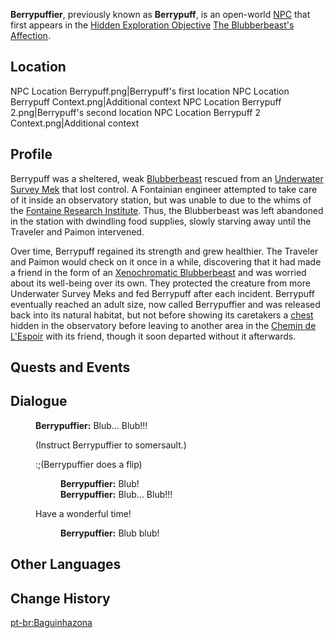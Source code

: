 {{Character Infobox
|image            = NPC Berrypuff.png
|type             = Open-World NPC
|region           = Fontaine
|location         = Fontaine
}}
'''Berrypuffier''', previously known as '''Berrypuff''', is an open-world [[NPC]] that first appears in the [[Hidden Exploration Objective]] [[The Blubberbeast's Affection]].

==Location==
<gallery>
NPC Location Berrypuff.png|Berrypuff's first location
NPC Location Berrypuff Context.png|Additional context
NPC Location Berrypuff 2.png|Berrypuff's second location
NPC Location Berrypuff 2 Context.png|Additional context
</gallery>

==Profile==
Berrypuff was a sheltered, weak [[Blubberbeast]] rescued from an [[Underwater Survey Mek]] that lost control. A Fontainian engineer attempted to take care of it inside an observatory station, but was unable to due to the whims of the [[Fontaine Research Institute]]. Thus, the Blubberbeast was left abandoned in the station with dwindling food supplies, slowly starving away until the Traveler and Paimon intervened.

Over time, Berrypuff regained its strength and grew healthier. The Traveler and Paimon would check on it once in a while, discovering that it had made a friend in the form of an [[Xenochromatic Creature|Xenochromatic Blubberbeast]] and was worried about its well-being over its own. They protected the creature from more Underwater Survey Meks and fed Berrypuff after each incident. Berrypuff eventually reached an adult size, now called Berrypuffier and was released back into its natural habitat, but not before showing its caretakers a [[chest]] hidden in the observatory before leaving to another area in the [[Chemin de L'Espoir]] with its friend, though it soon departed without it afterwards.

==Quests and Events==
{{Quests and Events}}

==Dialogue==
{{Dialogue Start}}
:'''Berrypuffier:''' Blub... Blub!!!
:{{DIcon}} (Instruct Berrypuffier to somersault.)
::;(Berrypuffier does a flip)
::'''Berrypuffier:''' Blub!
::'''Berrypuffier:''' Blub... Blub!!!
:{{DIcon}} Have a wonderful time!
::'''Berrypuffier:''' Blub blub!
{{Dialogue End}}

==Other Languages==
{{Other Languages|default_hidden=1
|1_en      = Berrypuff
|1_zhs     = 「呜呜葡萄」
|1_zhs_rm  = "Wūwū Pútáo"
|1_zht     = 「嗚嗚葡萄」
|1_zht_rm  = "Wūwū Pútáo"
|1_ja      = 「ウーウーブドウ」
|1_ja_rm   = "Uu-uu Budou"
|1_ko      = 「우우 포도」
|1_es      = Umpauva
|1_fr      = Grobaiebaie
|1_ru      = Виноградик
|1_th      = "องุ่นอุ๋ง ๆ"
|1_th_rm   = 
|1_vi      = "Nho Bồng Bềnh"
|1_de      = Weinbeere
|1_id      = Berrypuff
|1_pt      = Baguinha
|1_tr      = Pufuduk
|1_it      = Goffobacca

|2_en      = Berrypuffier
|2_zhs     = 「呜呜大葡萄」
|2_zhs_rm  = "Wūwū Dà-pútáo"
|2_zht     = 「嗚嗚大葡萄」
|2_zht_rm  = "Wūwū Dà-pútáo"
|2_ja      = 「ウーウー大ブドウ」
|2_ja_rm   = "Uu-uu Dai-budou"
|2_ko      = 「큰 우우 포도」
|2_es      = Gigaumpauva
|2_fr      = Grobaie
|2_ru      = Виноград
|2_th      = "องุ่นอุ๋ง ๆ ยักษ์"
|2_th_rm   = 
|2_vi      = "Nho Lớn Bồng Bềnh"
|2_de      = „Riesige Weinbeere“
|2_id      = Berrypuffier
|2_pt      = Baguinhazona
|2_tr      = Büyük Pufuduk
|2_it      = Goffobaccona
}}

==Change History==
{{Change History|4.0}}

[[pt-br:Baguinhazona]]